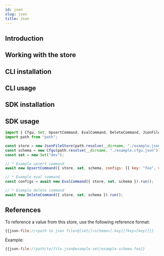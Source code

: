 ```yaml
---
id: json
slug: json
title: Json
---
```



## Introduction

<StoreIntroSnippet storeName={introStoreName} />

## Working with the store

## CLI installation

<CliInstallSnippet />

## CLI usage

<CliUsageSnippet scheme={scheme} uriStructure={uriStructure} />

<CliExamplesSnippet scheme={scheme} uriExample={uriExample} />

## SDK installation

<SdkInstallSnippet />

## SDK usage

```node.js
import { Cfgu, Set, UpsertCommand, EvalCommand, DeleteCommand, JsonFileStore} from "@configu/node";
import path from "path";

const store = new JsonFileStore(path.resolve(__dirname, "./example.json"));
const schema = new Cfgu(path.resolve(__dirname, "./example.cfgu.json"));
const set = new Set("dev");

// * Example upsert command
await new UpsertCommand({ store, set, schema, configs: [{ key: "foo", value: "bar" }] }).run();

// * Example eval command
const configs = await new EvalCommand({ store, set, schema }).run();

// * Example delete command
await new DeleteCommand({ store, set, schema }).run();
```

## References

To reference a value from this store, use the following reference format:

```node.js
{{json-file://<path to json file>@[set/]<schema>[.key][?key=[key]]}}
```

Example:

```node.js
{{json-file://path/to/file.json@example-set/example-schema.foo}}
```
